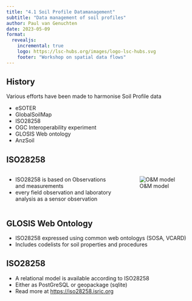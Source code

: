 ```yaml
---
title: "4.1 Soil Profile Datamanagement"
subtitle: "Data management of soil profiles"
author: Paul van Genuchten
date: 2023-05-09
format:
  revealjs:
    incremental: true
    logo: https://lsc-hubs.org/images/logo-lsc-hubs.svg
    footer: "Workshop on spatial data flows"
---
```


## History

Various efforts have been made to harmonise Soil Profile data

- eSOTER
- GlobalSoilMap
- ISO28258
- OGC Interoperability experiment
- GLOSIS Web ontology
- AnzSoil

## ISO28258

:::: {.columns}

::: {.column width="60%"}
- ISO28258 is based on Observations and measurements
- every field observation and laboratory analysis as a sensor observation
:::

::: {.column width="40%"}
![O&M model](./img/om2.png)
:::

::::

## GLOSIS Web Ontology

- ISO28258 expressed using common web ontologys (SOSA, VCARD)
- Includes codelists for soil properties and procedures

## ISO28258

- A relational model is available according to ISO28258
- Either as PostGreSQL or geopackage (sqlite)
- Read more at <https://iso28258.isric.org>

